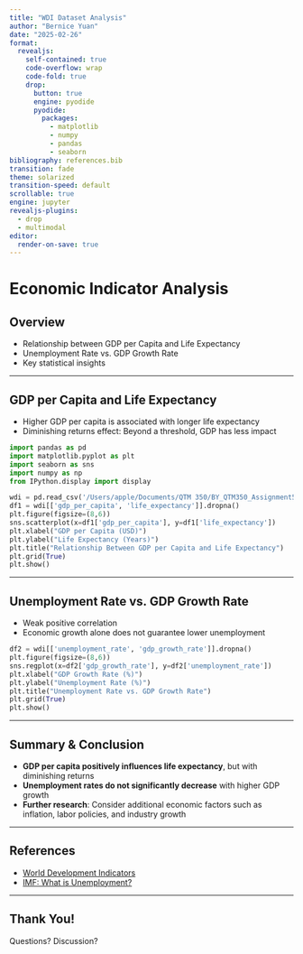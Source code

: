 ```yaml
---
title: "WDI Dataset Analysis"
author: "Bernice Yuan"
date: "2025-02-26"
format:
  revealjs:
    self-contained: true
    code-overflow: wrap
    code-fold: true
    drop:
      button: true
      engine: pyodide
      pyodide:
        packages:
          - matplotlib
          - numpy
          - pandas
          - seaborn
bibliography: references.bib
transition: fade
theme: solarized
transition-speed: default
scrollable: true
engine: jupyter
revealjs-plugins:
  - drop
  - multimodal
editor:
  render-on-save: true
---
```


# **Economic Indicator Analysis**

## **Overview**
- Relationship between GDP per Capita and Life Expectancy
- Unemployment Rate vs. GDP Growth Rate
- Key statistical insights

---

## **GDP per Capita and Life Expectancy**

- Higher GDP per capita is associated with longer life expectancy
- Diminishing returns effect: Beyond a threshold, GDP has less impact

```python
import pandas as pd
import matplotlib.pyplot as plt
import seaborn as sns
import numpy as np
from IPython.display import display

wdi = pd.read_csv('/Users/apple/Documents/QTM 350/BY_QTM350_Assignment5_slides_files/wdi.csv')
df1 = wdi[['gdp_per_capita', 'life_expectancy']].dropna()
plt.figure(figsize=(8,6))
sns.scatterplot(x=df1['gdp_per_capita'], y=df1['life_expectancy'])
plt.xlabel("GDP per Capita (USD)")
plt.ylabel("Life Expectancy (Years)")
plt.title("Relationship Between GDP per Capita and Life Expectancy")
plt.grid(True)
plt.show()
```

---

## **Unemployment Rate vs. GDP Growth Rate**

- Weak positive correlation
- Economic growth alone does not guarantee lower unemployment

```python
df2 = wdi[['unemployment_rate', 'gdp_growth_rate']].dropna()
plt.figure(figsize=(8,6))
sns.regplot(x=df2['gdp_growth_rate'], y=df2['unemployment_rate'])
plt.xlabel("GDP Growth Rate (%)")
plt.ylabel("Unemployment Rate (%)")
plt.title("Unemployment Rate vs. GDP Growth Rate")
plt.grid(True)
plt.show()
```

---

## **Summary & Conclusion**
- **GDP per capita positively influences life expectancy**, but with diminishing returns
- **Unemployment rates do not significantly decrease** with higher GDP growth
- **Further research**: Consider additional economic factors such as inflation, labor policies, and industry growth

---

## **References**
- [World Development Indicators](https://databank.worldbank.org/source/world-development-indicators)
- [IMF: What is Unemployment?](https://www.imf.org/external/pubs/ft/fandd/basics/unemploy.htm)

---

## **Thank You!**
Questions? Discussion?
